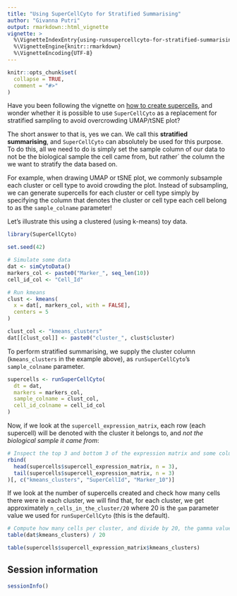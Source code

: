 ```yaml
---
title: "Using SuperCellCyto for Stratified Summarising"
author: "Givanna Putri"
output: rmarkdown::html_vignette
vignette: >
  %\VignetteIndexEntry{using-runsupercellcyto-for-stratified-summarising}
  %\VignetteEngine{knitr::rmarkdown}
  %\VignetteEncoding{UTF-8}
---
```


```r
knitr::opts_chunk$set(
  collapse = TRUE,
  comment = "#>"
)
```

Have you been following the vignette on [how to create supercells](how_to_create_supercells.html),
and wonder whether it is possible to use `SuperCellCyto` as a replacement for stratified sampling
to avoid overcrowding UMAP/tSNE plot?

The short answer to that is, yes we can.
We call this **stratified summarising**, and `SuperCellCyto` can absolutely be used for this purpose.
To do this, all we need to do is simply set the sample column of our data to not be the
biological sample the cell came from, but rather` the column the we want to stratify the data based on.

For example, when drawing UMAP or tSNE plot, we commonly subsample each cluster or cell type to avoid
crowding the plot.
Instead of subsampling, we can generate supercells for each cluster or cell type simply
by specifying the column that denotes the cluster or cell type each cell belong to
as the `sample_colname` parameter!

Let's illustrate this using a clustered (using k-means) toy data.

```r
library(SuperCellCyto)

set.seed(42)

# Simulate some data
dat <- simCytoData()
markers_col <- paste0("Marker_", seq_len(10))
cell_id_col <- "Cell_Id"

# Run kmeans
clust <- kmeans(
  x = dat[, markers_col, with = FALSE],
  centers = 5
)

clust_col <- "kmeans_clusters"
dat[[clust_col]] <- paste0("cluster_", clust$cluster)
```

To perform stratified summarising, we supply the cluster column
(`kmeans_clusters` in the example above), as `runSuperCellCyto`'s `sample_colname`
parameter.

```r
supercells <- runSuperCellCyto(
  dt = dat,
  markers = markers_col,
  sample_colname = clust_col,
  cell_id_colname = cell_id_col
)
```

Now, if we look at the `supercell_expression_matrix`, each row (each supercell) will
be denoted with the cluster it belongs to, and *not the biological sample it came from*:

```r
# Inspect the top 3 and bottom 3 of the expression matrix and some columns.
rbind(
  head(supercells$supercell_expression_matrix, n = 3),
  tail(supercells$supercell_expression_matrix, n = 3)
)[, c("kmeans_clusters", "SuperCellId", "Marker_10")]
```

If we look at the number of supercells created and check how many cells
there were in each cluster, we will find that, for each cluster, we get approximately
`n_cells_in_the_cluster/20` where 20 is the `gam` parameter value we used for `runSuperCellCyto`
(this is the default).

```r
# Compute how many cells per cluster, and divide by 20, the gamma value.
table(dat$kmeans_clusters) / 20
```

```r
table(supercells$supercell_expression_matrix$kmeans_clusters)
```

## Session information
```r
sessionInfo()
```



